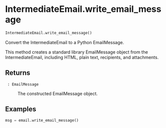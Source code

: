 # IntermediateEmail.write_email_message { #emailer_lib.IntermediateEmail.write_email_message }

```python
IntermediateEmail.write_email_message()
```

Convert the IntermediateEmail to a Python EmailMessage.

This method creates a standard library EmailMessage object from the
IntermediateEmail, including HTML, plain text, recipients, and attachments.

## Returns {.doc-section .doc-section-returns}

<code>[]{.parameter-name} [:]{.parameter-annotation-sep} [EmailMessage]{.parameter-annotation}</code>

:   The constructed EmailMessage object.

## Examples {.doc-section .doc-section-examples}

```python
msg = email.write_email_message()
```